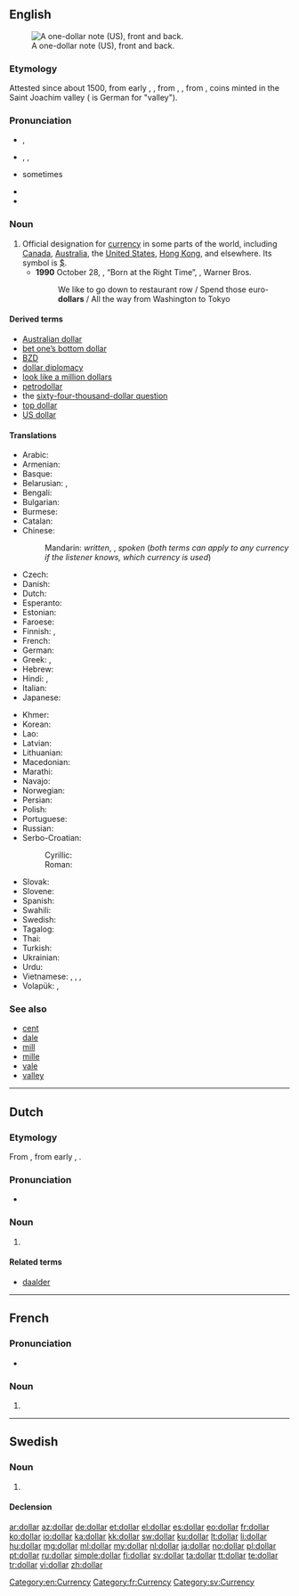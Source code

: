 {{also|Dollar}}
==English==
[[Image:US Silvercert1.jpg|thumb|right|A one-dollar note (US), front and back.]]

===Etymology===
Attested since about 1500, from early {{etyl|nl|en}} {{term|daler|lang=nl}}, {{term|daalder|lang=nl}}, from {{etyl|de}} {{term|Taler|lang=de}}, {{term|Thaler|lang=de||dollar}}, from {{term|Sankt Joachimsthaler||lang=de}}, coins minted in the Saint Joachim valley ({{term|Tal||lang=de}} is German for "valley").

===Pronunciation===
* {{a|UK}} {{IPA|/ˈdɒlə/}}, {{X-SAMPA|/"dQl@/}}
* {{a|US}} {{enPR|dälʹər}}, {{IPA|/ˈdɑlɚ/}}, {{X-SAMPA|/"dAl@`/}}
* {{a|Canada}} sometimes {{a|US}} {{IPA|/dɔlɚ/}}
* {{audio|En-us-dollar.ogg|Audio (US)}}
* {{rhymes|ɒlə(r)}}

===Noun===
{{en-noun}}

# Official designation for [[currency]] in some parts of the world, including [[Canada]], [[Australia]], the [[United States]], [[Hong Kong]], and elsewhere. Its symbol is [[$]].
#* '''1990''' October 28, {{w|Paul Simon}}, “Born at the Right Time”, ''{{w|The Rhythm of the Saints}}'', Warner Bros.
#*: We like to go down to restaurant row / Spend those euro-'''dollars''' / All the way from Washington to Tokyo

====Derived terms====
* [[Australian dollar]]
* [[bet one’s bottom dollar]]
* [[BZD]]
* [[dollar diplomacy]]
* [[look like a million dollars]]
* [[petrodollar]]
* the [[sixty-four-thousand-dollar question]]
* [[top dollar]]
* [[US dollar]]

====Translations====
{{trans-top|designation for specific currency}}
* Arabic: {{t-|ar|دولار|m|tr=dulaar}}
* Armenian: {{t-|hy|դոլար|tr=dolar}}
* Basque: {{t+|eu|dolar}}
* Belarusian: {{t-|be|долар|m|tr=dólar|xs=Belarusian}}, {{t-|be|даляр|m|tr=daljár|xs=Belarusian}} {{qualifier|Taraškievica}}
* Bengali: {{t-|bn|ডলার|tr=ḍôlar|sc=Beng}}
* Bulgarian: {{t-|bg|долар|m|tr=dólar}}
* Burmese: {{t+|my|ဒေါ်လာ|tr=do-la|sc=Mymr}}
* Catalan: {{t+|ca|dòlar|m}}
* Chinese:
*: Mandarin: {{t-|cmn|元|tr=[[yuán]]|sc=Hani}} ''written'', {{t-|cmn|塊|sc=Hani}}, {{t-|cmn|块|tr=[[kuài]]|sc=Hani}} ''spoken'' (''both terms can apply to any currency if the listener knows, which currency is used'')
* Czech: {{t+|cs|dolar|m}}
* Danish: {{t-|da|dollar|c}}
* Dutch: {{t+|nl|dollar|m}}
* Esperanto: {{t-|eo|dolaro}}
* Estonian: {{t+|et|dollar}}
* Faroese: {{t-|fo|dollari|m}}
* Finnish: {{t+|fi|dollari}}, {{t+|fi|taala}} {{qualifier|colloquial}}
* French: {{t+|fr|dollar|m}}
* German: {{t+|de|Dollar|m}}
* Greek: {{t+|el|δολλάριο|n|tr=dollário}}, {{t+|el|δολάριο|n|tr=dolário}}
* Hebrew: {{t+|he|דולר|tr=dolar}}
* Hindi: {{t-|hi|डॉलर|tr=ḍolar|xs=Hindi}}, {{t-|hi|डौलर|tr=ḍaular|xs=Hindi}}
* Italian: {{t+|it|dollaro|m}}
* Japanese: {{t+|ja|ドル|tr=doru}}
{{trans-mid}}
* Khmer: {{t+|km|ដុល្លារ|tr=dollaa|sc=Khmr}}
* Korean: {{t+|ko|달러|tr=dalleo|sc=Hang}}
* Lao: {{t-|lo|ໂດລາ|sc=Laoo}}
* Latvian: {{t-|lv|dolārs|m}}
* Lithuanian: {{t-|lt|doleris|m}}
* Macedonian: {{t-|mk|долар|m|tr=dólar}}
* Marathi: {{t-|mr|डॉलर|m|tr=ḍǒlara|sc=Deva}}
* Navajo: {{tø|nv|béeso}}
* Norwegian: {{t+|no|dollar|m}}
* Persian: {{t+|fa|دلار|tr=dolâr|xs=Persian}}
* Polish: {{t+|pl|dolar|m}}
* Portuguese: {{t+|pt|dólar|m}}
* Russian: {{t+|ru|доллар|m|tr=dóllar}}
* Serbo-Croatian:
*: Cyrillic: {{t-|sh|долар|m}}
*: Roman: {{t-|sh|dolar|m}}
* Slovak: {{t-|sk|dolár|m}}
* Slovene: {{t+|sl|dolar|m}}
* Spanish: {{t+|es|dólar|m}}
* Swahili: {{t+|sw|dola|xs=Swahili}}
* Swedish: {{t+|sv|dollar|c}}
* Tagalog: {{t-|tl|dolyar}}
* Thai: {{t+|th|ดอลลาร์|tr=don-lâa}}
* Turkish: {{t+|tr|dolar}}
* Ukrainian: {{t-|uk|долар|m|tr=dólar|xs=Ukrainian}}
* Urdu: {{t+|ur|ڈالر|xs=Urdu}}
* Vietnamese: {{t+|vi|đồng|xs=Vietnamese}}, {{t+|vi|đô la|xs=Vietnamese}}, {{t-|vi|đô-la|xs=Vietnamese}}, {{qualifier|US dollar}} {{t-|vi|đồng Mỹ|xs=Vietnamese}}
* Volapük: {{t+|vo|dolar}}, {{qualifier|older term}} {{t-|vo|doab}}
{{trans-bottom}}

===See also===
* [[cent]]
* [[dale]]
* [[mill]]
* [[mille]]
* [[vale]]
* [[valley]]

[[Category:en:Currency]]

----

==Dutch==

===Etymology===
From {{etyl|en|nl}} {{term|dollar|lang=en}}, from early {{etyl|nl|nl}} {{term|daler|lang=nl}}, {{term|daalder|lang=nl}}.

===Pronunciation===
* {{IPA|/ˈdɔlɑr/|lang=nl}}

===Noun===
{{nl-noun|m|dollars|dollartje}}

# {{l|en|dollar}}

====Related terms====
* [[daalder]]

----

==French==

===Pronunciation===
* {{audio|Fr-dollar.ogg|Audio}}

===Noun===
{{fr-noun|m}}

# {{l|en|dollar}}

[[Category:fr:Currency]]

----

==Swedish==

===Noun===
{{sv-noun|g=c}}

# {{l|en|dollar}}

====Declension====
{{sv-noun-irreg-c|2=dollarn|3=dollar|4=dollarna}}

[[Category:sv:Currency]]

[[ar:dollar]]
[[az:dollar]]
[[de:dollar]]
[[et:dollar]]
[[el:dollar]]
[[es:dollar]]
[[eo:dollar]]
[[fr:dollar]]
[[ko:dollar]]
[[io:dollar]]
[[ka:dollar]]
[[kk:dollar]]
[[sw:dollar]]
[[ku:dollar]]
[[lt:dollar]]
[[li:dollar]]
[[hu:dollar]]
[[mg:dollar]]
[[ml:dollar]]
[[my:dollar]]
[[nl:dollar]]
[[ja:dollar]]
[[no:dollar]]
[[pl:dollar]]
[[pt:dollar]]
[[ru:dollar]]
[[simple:dollar]]
[[fi:dollar]]
[[sv:dollar]]
[[ta:dollar]]
[[tt:dollar]]
[[te:dollar]]
[[tr:dollar]]
[[vi:dollar]]
[[zh:dollar]]